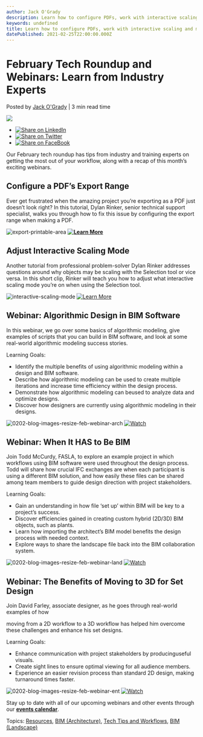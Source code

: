 ```yaml
---
author: Jack O'Grady
description: Learn how to configure PDFs, work with interactive scaling and more from Vectorworks industry experts.
keywords: undefined
title: Learn how to configure PDFs, work with interactive scaling and more from Vectorworks industry experts. 
datePublished: 2021-02-25T22:00:00.000Z
---
```

  

# February Tech Roundup and Webinars: Learn from Industry Experts

 Posted by [Jack O'Grady](https://blog.vectorworks.net/author/jack-ogrady) | 3 min read time 

![](https://blog.vectorworks.net/hubfs/Blog%20Images/022521_February%20Tech%20Round-Up/export-printable-area.jpg) 

* [![Share on LinkedIn](https://2659751.fs1.hubspotusercontent-na1.net/hubfs/2659751/michaelDemo/share-LI.png)](http://www.linkedin.com/shareArticle?mini=true&url=https%3A%2F%2Fblog.vectorworks.net%2Ffebruary-tech-roundup-and-webinars-learn-from-industry-experts)
* [![Share on Twitter](https://2659751.fs1.hubspotusercontent-na1.net/hubfs/2659751/michaelDemo/share-TW.png)](https://www.twitter.com/share?text=February%20Tech%20Roundup%20and%20Webinars:%20Learn%20from%20Industry%20Experts&url=https%3A%2F%2Fblog.vectorworks.net%2Ffebruary-tech-roundup-and-webinars-learn-from-industry-experts&via=PMGTweets)
* [![Share on FaceBook](https://2659751.fs1.hubspotusercontent-na1.net/hubfs/2659751/michaelDemo/share-FB.png)](https://www.facebook.com/sharer/sharer.php?u=https%3A%2F%2Fblog.vectorworks.net%2Ffebruary-tech-roundup-and-webinars-learn-from-industry-experts)

Our February tech roundup has tips from industry and training experts on getting the most out of your workflow, along with a recap of this month’s exciting webinars. 

## Configure a PDF’s Export Range

Ever get frustrated when the amazing project you’re exporting as a PDF just doesn’t look right? In this tutorial, Dylan Rinker, senior technical support specialist, walks you through how to fix this issue by configuring the export range when making a PDF. 

![export-printable-area](https://blog.vectorworks.net/hs-fs/hubfs/Blog%20Images/022521_February%20Tech%20Round-Up/export-printable-area.jpg?width=1440&name=export-printable-area.jpg) **[![Learn More](https://no-cache.hubspot.com/cta/default/3018241/79399505-be8f-4f79-81ba-3b6b1f37355f.png)](https://cta-redirect.hubspot.com/cta/redirect/3018241/79399505-be8f-4f79-81ba-3b6b1f37355f)** 

## Adjust Interactive Scaling Mode

Another tutorial from professional problem-solver Dylan Rinker addresses questions around why objects may be scaling with the Selection tool or vice versa. In this short clip, Rinker will teach you how to adjust what interactive scaling mode you’re on when using the Selection tool.

![interactive-scaling-mode](https://blog.vectorworks.net/hs-fs/hubfs/Blog%20Images/022521_February%20Tech%20Round-Up/interactive-scaling-mode.jpg?width=1440&name=interactive-scaling-mode.jpg) [![Learn More](https://no-cache.hubspot.com/cta/default/3018241/1a277761-f287-4853-986a-2b547471eac9.png)](https://cta-redirect.hubspot.com/cta/redirect/3018241/1a277761-f287-4853-986a-2b547471eac9) 

## Webinar: Algorithmic Design in BIM Software

In this webinar, we go over some basics of algorithmic modeling, give examples of scripts that you can build in BIM software, and look at some real-world algorithmic modeling success stories.

Learning Goals:

* Identify the multiple benefits of using algorithmic modeling within a design and BIM software.
* Describe how algorithmic modeling can be used to create multiple iterations and increase time efficiency within the design process.
* Demonstrate how algorithmic modeling can beused to analyze data and optimize designs.
* Discover how designers are currently using algorithmic modeling in their designs.

![0202-blog-images-resize-feb-webinar-arch](https://blog.vectorworks.net/hs-fs/hubfs/Blog%20Images/022521_February%20Tech%20Round-Up/0202-blog-images-resize-feb-webinar-arch.jpg?width=1440&name=0202-blog-images-resize-feb-webinar-arch.jpg) [![Watch](https://no-cache.hubspot.com/cta/default/3018241/8a4614db-7379-41ad-9975-fa289c254377.png)](https://cta-redirect.hubspot.com/cta/redirect/3018241/8a4614db-7379-41ad-9975-fa289c254377) 

## Webinar: When It HAS to Be BIM

Join Todd McCurdy, FASLA, to explore an example project in which workflows using BIM software were used throughout the design process. Todd will share how crucial IFC exchanges are when each participant is using a different BIM solution, and how easily these files can be shared among team members to guide design direction with project stakeholders.

Learning Goals:

* Gain an understanding in how file ‘set up’ within BIM will be key to a project’s success.
* Discover efficiencies gained in creating custom hybrid (2D/3D) BIM objects, such as plants.
* Learn how importing the architect’s BIM model benefits the design process with needed context.
* Explore ways to share the landscape file back into the BIM collaboration system.

![0202-blog-images-resize-feb-webinar-land](https://blog.vectorworks.net/hs-fs/hubfs/Blog%20Images/022521_February%20Tech%20Round-Up/0202-blog-images-resize-feb-webinar-land.jpg?width=1440&name=0202-blog-images-resize-feb-webinar-land.jpg) [![Watch](https://no-cache.hubspot.com/cta/default/3018241/d9ad5f21-349f-4e15-ad8d-b0e19f258d3b.png)](https://cta-redirect.hubspot.com/cta/redirect/3018241/d9ad5f21-349f-4e15-ad8d-b0e19f258d3b) 

## Webinar: The Benefits of Moving to 3D for Set Design

Join David Farley, associate designer, as he goes through real-world examples of how

moving from a 2D workflow to a 3D workflow has helped him overcome these challenges and enhance his set designs.

Learning Goals:

* Enhance communication with project stakeholders by producinguseful visuals.
* Create sight lines to ensure optimal viewing for all audience members.
* Experience an easier revision process than standard 2D design, making turnaround times faster.

![0202-blog-images-resize-feb-webinar-ent](https://blog.vectorworks.net/hs-fs/hubfs/Blog%20Images/022521_February%20Tech%20Round-Up/0202-blog-images-resize-feb-webinar-ent.jpg?width=1440&name=0202-blog-images-resize-feb-webinar-ent.jpg) [![Watch](https://no-cache.hubspot.com/cta/default/3018241/2fb546a4-7bde-4219-bcaf-5e7ffcaf201a.png)](https://cta-redirect.hubspot.com/cta/redirect/3018241/2fb546a4-7bde-4219-bcaf-5e7ffcaf201a) 

Stay up to date with all of our upcoming webinars and other events through our [**events calendar**](https://www.vectorworks.net/events?utm%5Fcampaign=blog&utm%5Fmedium=planetvectorworks&utm%5Fsource=button&utm%5Fcontent=011321janwebinar).

 Topics: [Resources](https://blog.vectorworks.net/topic/resources), [BIM (Architecture)](https://blog.vectorworks.net/topic/bim-architecture), [Tech Tips and Workflows](https://blog.vectorworks.net/topic/tech-tips-and-workflows), [BIM (Landscape)](https://blog.vectorworks.net/topic/bim-landscape) 

  
